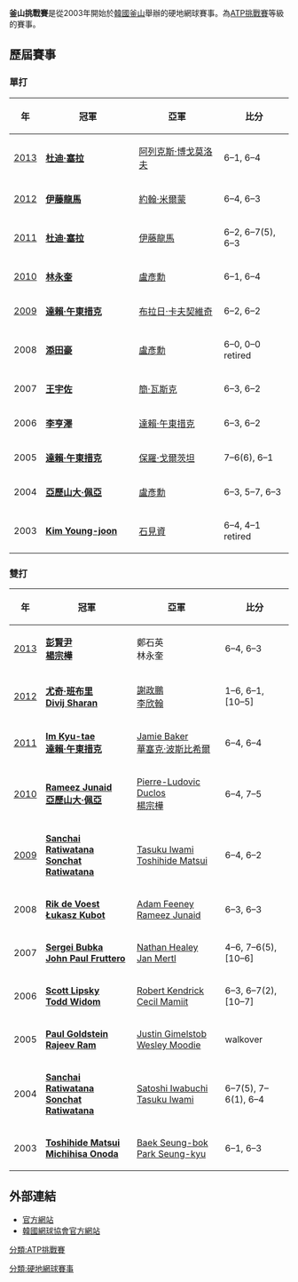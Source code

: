 {{Infobox ATP Challenger Tournament
| Name                  = 釜山挑戰賽
| Current               = 2013年釜山挑戰賽
| Logo                  = 
| Logo_size             = 
| Event_name            = Busan Open Challenger Tennis
| Location              = [[韓國|韓國]][[釜山|釜山]]
| Venue                 = 
| Category              = [[ATP挑戰賽|ATP挑戰賽]]
| Surface               = [[網球場|硬地]]
| Draw                  = 32S/32Q/16D
| Prize_Money           = [[美元|$]]75,000+H
| Web_site              = [http://www.busanopen.org 網站]
}}

'''釜山挑戰賽'''是從2003年開始於[[韓國|韓國]][[釜山|釜山]]舉辦的硬地網球賽事。為[[ATP挑戰賽|ATP挑戰賽]]等級的賽事。

==歷屆賽事==
===單打===
{|class="wikitable" style="font-size:90%"
|-
!年
!width="200"|冠軍
!width="200"|亞軍
!width="140"|比分
|-
| [[2013年釜山挑戰賽|2013]] || {{flagicon|ISR}} '''[[杜迪·塞拉|杜迪·塞拉]]''' || {{flagicon|RUS}} [[阿列克斯·博戈莫洛夫|阿列克斯·博戈莫洛夫]] || 6–1, 6–4
|-
| [[2012年釜山挑戰賽|2012]] || {{flagicon|JPN}} '''[[伊藤龍馬|伊藤龍馬]]''' || {{flagicon|AUS}} [[約翰·米爾蒙|約翰·米爾蒙]] || 6–4, 6–3
|-
| [[2011年釜山挑戰賽|2011]] || {{flagicon|ISR}} '''[[杜迪·塞拉|杜迪·塞拉]]''' || {{flagicon|JPN}} [[伊藤龍馬|伊藤龍馬]] || 6–2, 6–7(5), 6–3
|-
| [[2010年釜山挑戰賽|2010]] || {{flagicon|KOR}} '''[[林永奎|林永奎]]''' || {{flagicon|TPE}} [[盧彥勳|盧彥勳]] || 6–1, 6–4
|-
| [[2009年釜山挑戰賽|2009]] || {{flagicon|THA}} '''[[達賴·午東措克|達賴·午東措克]]''' || {{flagicon|SLO}} [[布拉日·卡夫契維奇|布拉日·卡夫契維奇]] || 6–2, 6–2
|-
| 2008 || {{flagicon|JPN}} '''[[添田豪|添田豪]]''' || {{flagicon|TPE}} [[盧彥勳|盧彥勳]] || 6–0, 0–0 retired
|-
| 2007 || {{flagicon|TPE}} '''[[王宇佐|王宇佐]]''' || {{flagicon|CZE}} [[簡·瓦斯克|簡·瓦斯克]] || 6–3, 6–2
|-
| 2006 || {{flagicon|KOR}} '''[[李亨澤|李亨澤]]''' || {{flagicon|THA}} [[達賴·午東措克|達賴·午東措克]] || 6–3, 6–2
|-
| 2005 || {{flagicon|THA}} '''[[達賴·午東措克|達賴·午東措克]]''' || {{flagicon|USA}} [[保羅·戈爾茨坦|保羅·戈爾茨坦]] || 7–6(6), 6–1
|-
| 2004 || {{flagicon|AUT}} '''[[亞歷山大·佩亞|亞歷山大·佩亞]]''' || {{flagicon|TPE}} [[盧彥勳|盧彥勳]] || 6–3, 5–7, 6–3
|-
| 2003 || {{flagicon|KOR}} '''[[Kim_Young-joon|Kim Young-joon]]''' || {{flagicon|JPN}} [[石見資|石見資]] || 6–4, 4–1 retired
|}

===雙打===
{|class="wikitable" style="font-size:90%"
|-
!年
!width="200"|冠軍
!width="200"|亞軍
!width="140"|比分
|-
| [[2013年釜山挑戰賽|2013]] || {{flagicon|TPE}} '''[[彭賢尹|彭賢尹]]'''<br />{{flagicon|TPE}} '''[[楊宗樺|楊宗樺]]''' || {{flagicon|KOR}} 鄭石英<br />{{flagicon|KOR}} 林永奎 || 6–4, 6–3
|-
| [[2012年釜山挑戰賽|2012]] || {{flagicon|IND}} '''[[尤奇·班布里|尤奇·班布里]]'''<br />{{flagicon|IND}} '''[[Divij_Sharan|Divij Sharan]]''' || {{flagicon|TPE}} [[謝政鵬|謝政鵬]]<br />{{flagicon|TPE}} [[李欣翰|李欣翰]] || 1–6, 6–1, [10–5]
|-
| [[2011年釜山挑戰賽|2011]] || {{flagicon|KOR}} '''[[Im_Kyu-tae|Im Kyu-tae]]'''<br />{{flagicon|THA}} '''[[達賴·午東措克|達賴·午東措克]]''' || {{flagicon|GBR}} [[Jamie_Baker_(tennis)|Jamie Baker]]<br />{{flagicon|CAN}} [[華塞克·波斯比希爾|華塞克·波斯比希爾]] || 6–4, 6–4
|-
| [[2010年釜山挑戰賽|2010]] || {{flagicon|AUS}} '''[[Rameez_Junaid|Rameez Junaid]]'''<br />{{flagicon|AUT}} '''[[亞歷山大·佩亞|亞歷山大·佩亞]]''' || {{flagicon|CAN}} [[Pierre-Ludovic_Duclos|Pierre-Ludovic Duclos]]<br />{{flagicon|TPE}} [[楊宗樺|楊宗樺]] || 6–4, 7–5
|-
| [[2009年釜山挑戰賽|2009]] || {{flagicon|THA}} '''[[Sanchai_Ratiwatana|Sanchai Ratiwatana]]'''<br />{{flagicon|THA}} '''[[Sonchat_Ratiwatana|Sonchat Ratiwatana]]''' || {{flagicon|JPN}} [[Tasuku_Iwami|Tasuku Iwami]]<br />{{flagicon|JPN}} [[Toshihide_Matsui|Toshihide Matsui]] || 6–4, 6–2
|-
| 2008 || {{flagicon|RSA}} '''[[Rik_de_Voest|Rik de Voest]]'''<br />{{flagicon|POL}} '''[[Łukasz_Kubot|Łukasz Kubot]]''' || {{flagicon|AUS}} [[Adam_Feeney|Adam Feeney]]<br />{{flagicon|AUS}} [[Rameez_Junaid|Rameez Junaid]] || 6–3, 6–3
|-
| 2007 || {{flagicon|UKR}} '''[[Sergei_Bubka_(tennis)|Sergei Bubka]]'''<br />{{flagicon|USA}} '''[[John_Paul_Fruttero|John Paul Fruttero]]''' || {{flagicon|AUS}} [[Nathan_Healey|Nathan Healey]]<br />{{flagicon|CZE}} [[Jan_Mertl|Jan Mertl]] || 4–6, 7–6(5), [10–6]
|-
| 2006 || {{flagicon|USA}} '''[[Scott_Lipsky|Scott Lipsky]]'''<br />{{flagicon|USA}} '''[[Todd_Widom|Todd Widom]]''' || {{flagicon|USA}} [[Robert_Kendrick|Robert Kendrick]]<br />{{flagicon|PHI}} [[Cecil_Mamiit|Cecil Mamiit]] || 6–3, 6–7(2), [10–7]
|-
| 2005 || {{flagicon|USA}} '''[[Paul_Goldstein_(tennis_player)|Paul Goldstein]]'''<br />{{flagicon|USA}} '''[[Rajeev_Ram|Rajeev Ram]]''' || {{flagicon|USA}} [[Justin_Gimelstob|Justin Gimelstob]]<br />{{flagicon|RSA}} [[Wesley_Moodie|Wesley Moodie]] || walkover
|-
| 2004 || {{flagicon|THA}} '''[[Sanchai_Ratiwatana|Sanchai Ratiwatana]]'''<br />{{flagicon|THA}} '''[[Sonchat_Ratiwatana|Sonchat Ratiwatana]]''' || {{flagicon|JPN}} [[Satoshi_Iwabuchi|Satoshi Iwabuchi]]<br />{{flagicon|JPN}} [[Tasuku_Iwami|Tasuku Iwami]] || 6–7(5), 7–6(1), 6–4
|-
| 2003 || {{flagicon|JPN}} '''[[Toshihide_Matsui|Toshihide Matsui]]'''<br />{{flagicon|JPN}} '''[[Michihisa_Onoda|Michihisa Onoda]]''' || {{flagicon|KOR}} [[Baek_Seung-bok|Baek Seung-bok]]<br />{{flagicon|KOR}} [[Park_Seung-kyu|Park Seung-kyu]] || 6–1, 6–3
|}

==外部連結==
*[http://www.busanopen.org 官方網站] {{Wayback|url=http://www.busanopen.org/ |date=20180208002227 }}
*[https://web.archive.org/web/20101021094237/http://www.kortennis.co.kr/main/main.html 韓國網球協會官方網站]

{{ATP挑戰賽}}

[[分類:ATP挑戰賽|分類:ATP挑戰賽]]

[[分類:硬地網球賽事|分類:硬地網球賽事]]